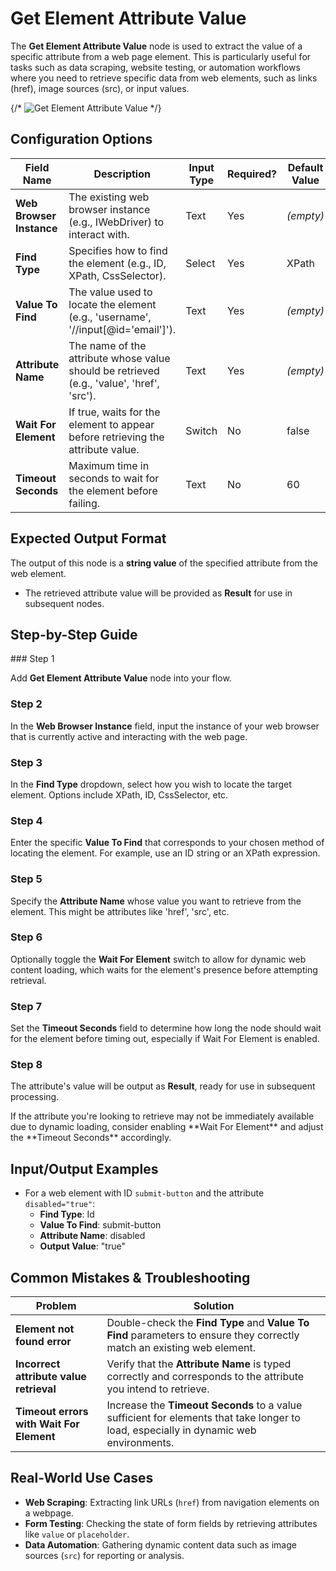 
# Get Element Attribute Value

The **Get Element Attribute Value** node is used to extract the value of a specific attribute from a web page element. This is particularly useful for tasks such as data scraping, website testing, or automation workflows where you need to retrieve specific data from web elements, such as links (href), image sources (src), or input values.

{/* ![Get Element Attribute Value](./get-element-attribute-value.png) */}

## Configuration Options

| Field Name               | Description                                                                               | Input Type | Required? | Default Value |
| ------------------------ | ----------------------------------------------------------------------------------------- | ---------- | --------- | ------------- |
| **Web Browser Instance** | The existing web browser instance (e.g., IWebDriver) to interact with.                    | Text       | Yes       | _(empty)_     |
| **Find Type**            | Specifies how to find the element (e.g., ID, XPath, CssSelector).                         | Select     | Yes       | XPath         |
| **Value To Find**        | The value used to locate the element (e.g., 'username', '//input[@id='email']').          | Text       | Yes       | _(empty)_     |
| **Attribute Name**       | The name of the attribute whose value should be retrieved (e.g., 'value', 'href', 'src'). | Text       | Yes       | _(empty)_     |
| **Wait For Element**     | If true, waits for the element to appear before retrieving the attribute value.           | Switch     | No        | false         |
| **Timeout Seconds**      | Maximum time in seconds to wait for the element before failing.                           | Text       | No        | 60            |

## Expected Output Format

The output of this node is a **string value** of the specified attribute from the web element.

- The retrieved attribute value will be provided as **Result** for use in subsequent nodes.

## Step-by-Step Guide

<Steps>
### Step 1

Add **Get Element Attribute Value** node into your flow.

### Step 2

In the **Web Browser Instance** field, input the instance of your web browser that is currently active and interacting with the web page.

### Step 3

In the **Find Type** dropdown, select how you wish to locate the target element. Options include XPath, ID, CssSelector, etc.

### Step 4

Enter the specific **Value To Find** that corresponds to your chosen method of locating the element. For example, use an ID string or an XPath expression.

### Step 5

Specify the **Attribute Name** whose value you want to retrieve from the element. This might be attributes like 'href', 'src', etc.

### Step 6

Optionally toggle the **Wait For Element** switch to allow for dynamic web content loading, which waits for the element's presence before attempting retrieval.

### Step 7

Set the **Timeout Seconds** field to determine how long the node should wait for the element before timing out, especially if Wait For Element is enabled.

### Step 8

The attribute's value will be output as **Result**, ready for use in subsequent processing.

</Steps>

<Callout type="info" title="Tip">
  If the attribute you're looking to retrieve may not be immediately available
  due to dynamic loading, consider enabling **Wait For Element** and adjust the
  **Timeout Seconds** accordingly.
</Callout>

## Input/Output Examples

- For a web element with ID `submit-button` and the attribute `disabled="true"`:
  - **Find Type**: Id
  - **Value To Find**: submit-button
  - **Attribute Name**: disabled
  - **Output Value**: "true"

## Common Mistakes & Troubleshooting

| Problem                                  | Solution                                                                                                                              |
| ---------------------------------------- | ------------------------------------------------------------------------------------------------------------------------------------- |
| **Element not found error**              | Double-check the **Find Type** and **Value To Find** parameters to ensure they correctly match an existing web element.               |
| **Incorrect attribute value retrieval**  | Verify that the **Attribute Name** is typed correctly and corresponds to the attribute you intend to retrieve.                        |
| **Timeout errors with Wait For Element** | Increase the **Timeout Seconds** to a value sufficient for elements that take longer to load, especially in dynamic web environments. |

## Real-World Use Cases

- **Web Scraping**: Extracting link URLs (`href`) from navigation elements on a webpage.
- **Form Testing**: Checking the state of form fields by retrieving attributes like `value` or `placeholder`.
- **Data Automation**: Gathering dynamic content data such as image sources (`src`) for reporting or analysis.
